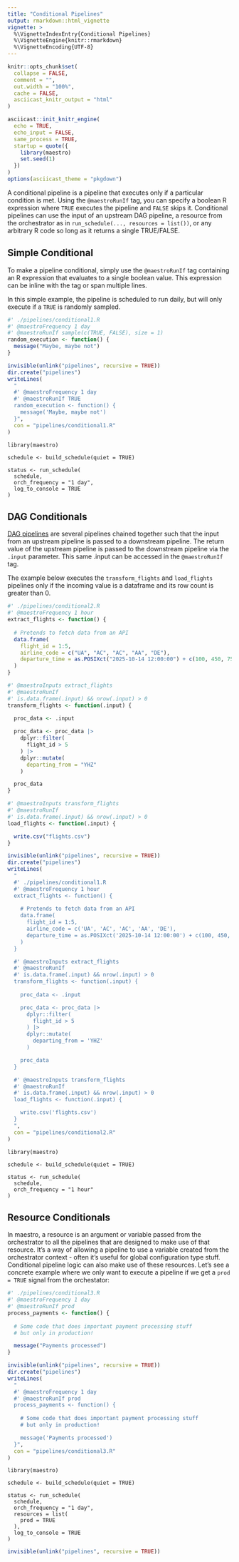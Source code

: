```yaml
---
title: "Conditional Pipelines"
output: rmarkdown::html_vignette
vignette: >
  %\VignetteIndexEntry{Conditional Pipelines}
  %\VignetteEngine{knitr::rmarkdown}
  %\VignetteEncoding{UTF-8}
---
```


```r
knitr::opts_chunk$set(
  collapse = FALSE,
  comment = "",
  out.width = "100%",
  cache = FALSE,
  asciicast_knitr_output = "html"
)

asciicast::init_knitr_engine(
  echo = TRUE,
  echo_input = FALSE,
  same_process = TRUE,
  startup = quote({
    library(maestro)
    set.seed(1) 
  })
)
options(asciicast_theme = "pkgdown")
```

A conditional pipeline is a pipeline that executes only if a particular condition is met. Using the `@maestroRunIf` tag, you can specify a boolean R expression where `TRUE` executes the pipeline and `FALSE` skips it. Conditional pipelines can use the input of an upstream DAG pipeline, a resource from the orchestrator as in `run_schedule(..., resources = list())`, or any arbitrary R code so long as it returns a single TRUE/FALSE.

## Simple Conditional

To make a pipeline conditional, simply use the `@maestroRunIf` tag containing an R expression that evaluates to a single boolean value. This expression can be inline with the tag or span multiple lines.

In this simple example, the pipeline is scheduled to run daily, but will only execute if a `TRUE` is randomly sampled.

```r
#' ./pipelines/conditional1.R
#' @maestroFrequency 1 day
#' @maestroRunIf sample(c(TRUE, FALSE), size = 1)
random_execution <- function() {
  message("Maybe, maybe not")
}
```

```r
invisible(unlink("pipelines", recursive = TRUE))
dir.create("pipelines")
writeLines(
  "
  #' @maestroFrequency 1 day
  #' @maestroRunIf TRUE
  random_execution <- function() {
    message('Maybe, maybe not')
  }",
  con = "pipelines/conditional1.R"
)
```

```asciicast
library(maestro)

schedule <- build_schedule(quiet = TRUE)

status <- run_schedule(
  schedule,
  orch_frequency = "1 day",
  log_to_console = TRUE
)
```

## DAG Conditionals

[DAG pipelines](maestro-4-directed-acyclic-graphs.html) are several pipelines chained together such that the input from an upstream pipeline is passed to a downstream pipeline. The return value of the upstream pipeline is passed to the downstream pipeline via the `.input` parameter. This same .input can be accessed in the `@maestroRunIf` tag.

The example below executes the `transform_flights` and `load_flights` pipelines only if the incoming value is a dataframe and its row count is greater than 0.

```r
#' ./pipelines/conditional2.R
#' @maestroFrequency 1 hour
extract_flights <- function() {
  
  # Pretends to fetch data from an API
  data.frame(
    flight_id = 1:5,
    airline_code = c("UA", "AC", "AC", "AA", "DE"),
    departure_time = as.POSIXct("2025-10-14 12:00:00") + c(100, 450, 750, 1450, 1750)
  )
}

#' @maestroInputs extract_flights
#' @maestroRunIf 
#' is.data.frame(.input) && nrow(.input) > 0
transform_flights <- function(.input) {
  
  proc_data <- .input

  proc_data <- proc_data |> 
    dplyr::filter(
      flight_id > 5
    ) |> 
    dplyr::mutate(
      departing_from = "YHZ"
    )

  proc_data
}

#' @maestroInputs transform_flights
#' @maestroRunIf 
#' is.data.frame(.input) && nrow(.input) > 0
load_flights <- function(.input) {

  write.csv("flights.csv")
}
```

```r
invisible(unlink("pipelines", recursive = TRUE))
dir.create("pipelines")
writeLines(
  "
  #' ./pipelines/conditional1.R
  #' @maestroFrequency 1 hour
  extract_flights <- function() {
    
    # Pretends to fetch data from an API
    data.frame(
      flight_id = 1:5,
      airline_code = c('UA', 'AC', 'AC', 'AA', 'DE'),
      departure_time = as.POSIXct('2025-10-14 12:00:00') + c(100, 450, 750, 1450, 1750)
    )
  }

  #' @maestroInputs extract_flights
  #' @maestroRunIf 
  #' is.data.frame(.input) && nrow(.input) > 0
  transform_flights <- function(.input) {
    
    proc_data <- .input

    proc_data <- proc_data |> 
      dplyr::filter(
        flight_id > 5
      ) |> 
      dplyr::mutate(
        departing_from = 'YHZ'
      )

    proc_data
  }

  #' @maestroInputs transform_flights
  #' @maestroRunIf 
  #' is.data.frame(.input) && nrow(.input) > 0
  load_flights <- function(.input) {

    write.csv('flights.csv')
  }
  ",
  con = "pipelines/conditional2.R"
)
```

```asciicast
library(maestro)

schedule <- build_schedule(quiet = TRUE)

status <- run_schedule(
  schedule,
  orch_frequency = "1 hour"
)
```

## Resource Conditionals

In maestro, a resource is an argument or variable passed from the orchestrator to all the pipelines that are designed to make use of that resource. It's a way of allowing a pipeline to use a variable created from the orchestrator context - often it's useful for global configuration type stuff. Conditional pipeline logic can also make use of these resources. Let's see a concrete example where we only want to execute a pipeline if we get a `prod = TRUE` signal from the orchestator:

```r
#' ./pipelines/conditional3.R
#' @maestroFrequency 1 day
#' @maestroRunIf prod
process_payments <- function() {
  
  # Some code that does important payment processing stuff 
  # but only in production!

  message("Payments processed")
}
```

```r
invisible(unlink("pipelines", recursive = TRUE))
dir.create("pipelines")
writeLines(
  "
  #' @maestroFrequency 1 day
  #' @maestroRunIf prod
  process_payments <- function() {
    
    # Some code that does important payment processing stuff 
    # but only in production!

    message('Payments processed')
  }",
  con = "pipelines/conditional3.R"
)
```

```asciicast
library(maestro)

schedule <- build_schedule(quiet = TRUE)

status <- run_schedule(
  schedule,
  orch_frequency = "1 day",
  resources = list(
    prod = TRUE
  ),
  log_to_console = TRUE
)
```

```r
invisible(unlink("pipelines", recursive = TRUE))
```